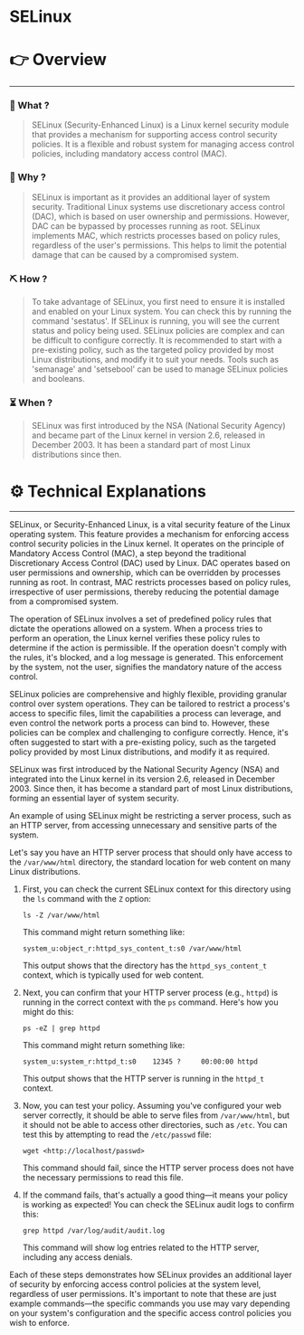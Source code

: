 # SELinux


# 👉 Overview

---

### 👀 What ?

> SELinux (Security-Enhanced Linux) is a Linux kernel security module that provides a mechanism for supporting access control security policies. It is a flexible and robust system for managing access control policies, including mandatory access control (MAC).
> 

### 🧐 Why ?

> SELinux is important as it provides an additional layer of system security. Traditional Linux systems use discretionary access control (DAC), which is based on user ownership and permissions. However, DAC can be bypassed by processes running as root. SELinux implements MAC, which restricts processes based on policy rules, regardless of the user's permissions. This helps to limit the potential damage that can be caused by a compromised system.
> 

### ⛏️ How ?

> To take advantage of SELinux, you first need to ensure it is installed and enabled on your Linux system. You can check this by running the command 'sestatus'. If SELinux is running, you will see the current status and policy being used. SELinux policies are complex and can be difficult to configure correctly. It is recommended to start with a pre-existing policy, such as the targeted policy provided by most Linux distributions, and modify it to suit your needs. Tools such as 'semanage' and 'setsebool' can be used to manage SELinux policies and booleans.
> 

### ⏳ When ?

> SELinux was first introduced by the NSA (National Security Agency) and became part of the Linux kernel in version 2.6, released in December 2003. It has been a standard part of most Linux distributions since then.
> 

# ⚙️ Technical Explanations

---

SELinux, or Security-Enhanced Linux, is a vital security feature of the Linux operating system. This feature provides a mechanism for enforcing access control security policies in the Linux kernel. It operates on the principle of Mandatory Access Control (MAC), a step beyond the traditional Discretionary Access Control (DAC) used by Linux. DAC operates based on user permissions and ownership, which can be overridden by processes running as root. In contrast, MAC restricts processes based on policy rules, irrespective of user permissions, thereby reducing the potential damage from a compromised system.

The operation of SELinux involves a set of predefined policy rules that dictate the operations allowed on a system. When a process tries to perform an operation, the Linux kernel verifies these policy rules to determine if the action is permissible. If the operation doesn't comply with the rules, it's blocked, and a log message is generated. This enforcement by the system, not the user, signifies the mandatory nature of the access control.

SELinux policies are comprehensive and highly flexible, providing granular control over system operations. They can be tailored to restrict a process's access to specific files, limit the capabilities a process can leverage, and even control the network ports a process can bind to. However, these policies can be complex and challenging to configure correctly. Hence, it's often suggested to start with a pre-existing policy, such as the targeted policy provided by most Linux distributions, and modify it as required.

SELinux was first introduced by the National Security Agency (NSA) and integrated into the Linux kernel in its version 2.6, released in December 2003. Since then, it has become a standard part of most Linux distributions, forming an essential layer of system security.

An example of using SELinux might be restricting a server process, such as an HTTP server, from accessing unnecessary and sensitive parts of the system.

Let's say you have an HTTP server process that should only have access to the `/var/www/html` directory, the standard location for web content on many Linux distributions.

1. First, you can check the current SELinux context for this directory using the `ls` command with the `Z` option:
    
    ```
    ls -Z /var/www/html
    
    ```
    
    This command might return something like:
    
    ```
    system_u:object_r:httpd_sys_content_t:s0 /var/www/html
    
    ```
    
    This output shows that the directory has the `httpd_sys_content_t` context, which is typically used for web content.
    
2. Next, you can confirm that your HTTP server process (e.g., `httpd`) is running in the correct context with the `ps` command. Here's how you might do this:
    
    ```
    ps -eZ | grep httpd
    
    ```
    
    This command might return something like:
    
    ```
    system_u:system_r:httpd_t:s0    12345 ?     00:00:00 httpd
    
    ```
    
    This output shows that the HTTP server is running in the `httpd_t` context.
    
3. Now, you can test your policy. Assuming you've configured your web server correctly, it should be able to serve files from `/var/www/html`, but it should not be able to access other directories, such as `/etc`. You can test this by attempting to read the `/etc/passwd` file:
    
    ```
    wget <http://localhost/passwd>
    
    ```
    
    This command should fail, since the HTTP server process does not have the necessary permissions to read this file.
    
4. If the command fails, that's actually a good thing—it means your policy is working as expected! You can check the SELinux audit logs to confirm this:
    
    ```
    grep httpd /var/log/audit/audit.log
    
    ```
    
    This command will show log entries related to the HTTP server, including any access denials.
    

Each of these steps demonstrates how SELinux provides an additional layer of security by enforcing access control policies at the system level, regardless of user permissions. It's important to note that these are just example commands—the specific commands you use may vary depending on your system's configuration and the specific access control policies you wish to enforce.
